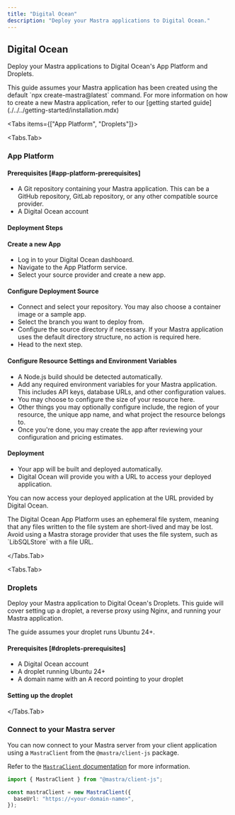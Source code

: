 ```yaml
---
title: "Digital Ocean"
description: "Deploy your Mastra applications to Digital Ocean."
---
```



## Digital Ocean

Deploy your Mastra applications to Digital Ocean's App Platform and Droplets.

<Callout>
  This guide assumes your Mastra application has been created using the default
  `npx create-mastra@latest` command.
  For more information on how to create a new Mastra application,
  refer to our [getting started guide](./../../getting-started/installation.mdx)
</Callout>

<Tabs items={["App Platform", "Droplets"]}>

<Tabs.Tab>

### App Platform

#### Prerequisites [#app-platform-prerequisites]

- A Git repository containing your Mastra application. This can be a GitHub repository, GitLab repository, or any other compatible source provider.
- A Digital Ocean account

#### Deployment Steps

<Steps>

#### Create a new App

- Log in to your Digital Ocean dashboard.
- Navigate to the App Platform service.
- Select your source provider and create a new app.

#### Configure Deployment Source

- Connect and select your repository. You may also choose a container image or a sample app.
- Select the branch you want to deploy from.
- Configure the source directory if necessary. If your Mastra application uses the default directory structure, no action is required here.
- Head to the next step.

#### Configure Resource Settings and Environment Variables

- A Node.js build should be detected automatically.
- Add any required environment variables for your Mastra application. This includes API keys, database URLs, and other configuration values.
- You may choose to configure the size of your resource here.
- Other things you may optionally configure include, the region of your resource, the unique app name, and what project the resource belongs to.
- Once you're done, you may create the app after reviewing your configuration and pricing estimates.

#### Deployment

- Your app will be built and deployed automatically.
- Digital Ocean will provide you with a URL to access your deployed application.

</Steps>

You can now access your deployed application at the URL provided by Digital Ocean.

<Callout>
The Digital Ocean App Platform uses an ephemeral file system,
meaning that any files written to the file system are short-lived and may be lost.
Avoid using a Mastra storage provider that uses the file system,
such as `LibSQLStore` with a file URL.
</Callout>

</Tabs.Tab>

<Tabs.Tab>

### Droplets

Deploy your Mastra application to Digital Ocean's Droplets.
This guide will cover setting up a droplet, a reverse proxy using Nginx, and running your Mastra application.

<Callout>
The guide assumes your droplet runs Ubuntu 24+.
</Callout>

#### Prerequisites [#droplets-prerequisites]

- A Digital Ocean account
- A droplet running Ubuntu 24+
- A domain name with an A record pointing to your droplet

#### Setting up the droplet

<ServerConfig />

</Tabs.Tab>

</Tabs>

### Connect to your Mastra server

You can now connect to your Mastra server from your client application using a `MastraClient` from the `@mastra/client-js` package.

Refer to the [`MastraClient` documentation](/docs/server-db/mastra-client) for more information.

```typescript copy showLineNumbers
import { MastraClient } from "@mastra/client-js";

const mastraClient = new MastraClient({
  baseUrl: "https://<your-domain-name>",
});
```
